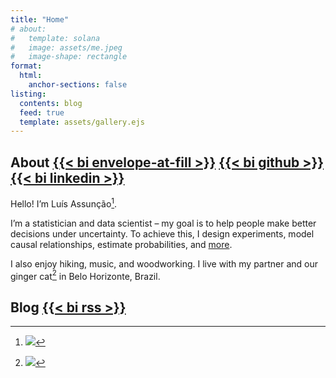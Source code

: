 ```yaml
---
title: "Home"
# about:
#   template: solana
#   image: assets/me.jpeg
#   image-shape: rectangle
format:
  html:
    anchor-sections: false
listing:
  contents: blog
  feed: true
  template: assets/gallery.ejs
---
```


## About [{{< bi envelope-at-fill >}}](mailto:assuncaolfi@gmail.com) [{{< bi github >}}](https://github.com/assuncaolfi) [{{< bi linkedin >}}](https://linkedin.com/in/assuncaolfi/en)

Hello! I'm Luís Assunção[^1].

[^1]: ![](assets/me.jpeg)

I'm a statistician and data scientist -- my goal is to help people make better
decisions under uncertainty. To achieve this, I design experiments, model causal
relationships, estimate probabilities, and [more](cv.html).

I also enjoy hiking, music, and woodworking. I live with my partner and our
ginger cat[^2] in Belo Horizonte, Brazil.

[^2]: ![](assets/cat.jpeg)

## Blog [{{< bi rss >}}](blog.xml)
